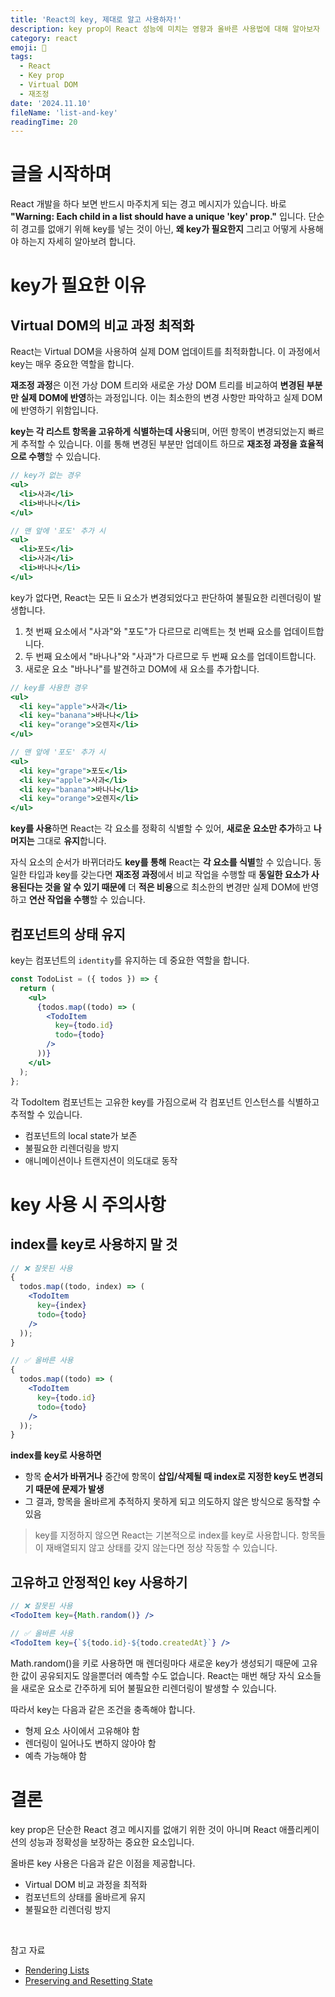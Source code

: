 ```yaml
---
title: 'React의 key, 제대로 알고 사용하자!'
description: key prop이 React 성능에 미치는 영향과 올바른 사용법에 대해 알아보자
category: react
emoji: 🔑
tags:
  - React
  - Key prop
  - Virtual DOM
  - 재조정
date: '2024.11.10'
fileName: 'list-and-key'
readingTime: 20
---
```


# 글을 시작하며

React 개발을 하다 보면 반드시 마주치게 되는 경고 메시지가 있습니다.
바로 **"Warning: Each child in a list should have a unique 'key' prop."** 입니다.
단순히 경고를 없애기 위해 key를 넣는 것이 아닌, **왜 key가 필요한지** 그리고 어떻게 사용해야 하는지 자세히 알아보려 합니다.

# key가 필요한 이유

## Virtual DOM의 비교 과정 최적화

React는 Virtual DOM을 사용하여 실제 DOM 업데이트를 최적화합니다. 이 과정에서 key는 매우 중요한 역할을 합니다.

**재조정 과정**은 이전 가상 DOM 트리와 새로운 가상 DOM 트리를 비교하여 **변경된 부분만 실제 DOM에 반영**하는 과정입니다. 이는 최소한의 변경 사항만 파악하고 실제 DOM에 반영하기 위함입니다.

**key는 각 리스트 항목을 고유하게 식별하는데 사용**되며, 어떤 항목이 변경되었는지 빠르게 추적할 수 있습니다. 이를 통해 변경된 부분만 업데이트 하므로 **재조정 과정을 효율적으로 수행**할 수 있습니다.

```jsx
// key가 없는 경우
<ul>
  <li>사과</li>
  <li>바나나</li>
</ul>

// 맨 앞에 '포도' 추가 시
<ul>
  <li>포도</li>
  <li>사과</li>
  <li>바나나</li>
</ul>
```

key가 없다면, React는 모든 li 요소가 변경되었다고 판단하여 불필요한 리렌더링이 발생합니다.

1. 첫 번째 요소에서 "사과"와 "포도"가 다르므로 리액트는 첫 번째 요소를 업데이트합니다.
2. 두 번째 요소에서 "바나나"와 "사과"가 다르므로 두 번째 요소를 업데이트합니다.
3. 새로운 요소 "바나나"를 발견하고 DOM에 새 요소를 추가합니다.

```jsx
// key를 사용한 경우
<ul>
  <li key="apple">사과</li>
  <li key="banana">바나나</li>
  <li key="orange">오렌지</li>
</ul>

// 맨 앞에 '포도' 추가 시
<ul>
  <li key="grape">포도</li>
  <li key="apple">사과</li>
  <li key="banana">바나나</li>
  <li key="orange">오렌지</li>
</ul>
```

**key를 사용**하면 React는 각 요소를 정확히 식별할 수 있어, **새로운 요소만 추가**하고 **나머지는** 그대로 **유지**합니다.

자식 요소의 순서가 바뀌더라도 **key를 통해** React는 **각 요소를 식별**할 수 있습니다. 동일한 타입과 key를 갖는다면 **재조정 과정**에서 비교 작업을 수행할 때 **동일한 요소가 사용된다는 것을 알 수 있기 때문에** 더 **적은 비용**으로 최소한의 변경만 실제 DOM에 반영하고 **연산 작업을 수행**할 수 있습니다.

## 컴포넌트의 상태 유지

key는 컴포넌트의 `identity`를 유지하는 데 중요한 역할을 합니다.

```jsx
const TodoList = ({ todos }) => {
  return (
    <ul>
      {todos.map((todo) => (
        <TodoItem
          key={todo.id}
          todo={todo}
        />
      ))}
    </ul>
  );
};
```

각 TodoItem 컴포넌트는 고유한 key를 가짐으로써 각 컴포넌트 인스턴스를 식별하고 추적할 수 있습니다.

- 컴포넌트의 local state가 보존
- 불필요한 리렌더링을 방지
- 애니메이션이나 트랜지션이 의도대로 동작

# key 사용 시 주의사항

## index를 key로 사용하지 말 것

```jsx
// ❌ 잘못된 사용
{
  todos.map((todo, index) => (
    <TodoItem
      key={index}
      todo={todo}
    />
  ));
}

// ✅ 올바른 사용
{
  todos.map((todo) => (
    <TodoItem
      key={todo.id}
      todo={todo}
    />
  ));
}
```

**index를 key로 사용하면**

- 항목 **순서가 바뀌거나** 중간에 항목이 **삽입/삭제될 때 index로 지정한 key도 변경되기 때문에 문제가 발생**
- 그 결과, 항목을 올바르게 추적하지 못하게 되고 의도하지 않은 방식으로 동작할 수 있음

> key를 지정하지 않으면 React는 기본적으로 index를 key로 사용합니다. 항목들이 재배열되지 않고 상태를 갖지 않는다면 정상 작동할 수 있습니다.

## 고유하고 안정적인 key 사용하기

```jsx
// ❌ 잘못된 사용
<TodoItem key={Math.random()} />

// ✅ 올바른 사용
<TodoItem key={`${todo.id}-${todo.createdAt}`} />
```

Math.random()을 키로 사용하면 매 렌더링마다 새로운 key가 생성되기 때문에 고유한 값이 공유되지도 않을뿐더러 예측할 수도 없습니다. React는 매번 해당 자식 요소들을 새로운 요소로 간주하게 되어 불필요한 리렌더링이 발생할 수 있습니다.

따라서 key는 다음과 같은 조건을 충족해야 합니다.

- 형제 요소 사이에서 고유해야 함
- 렌더링이 일어나도 변하지 않아야 함
- 예측 가능해야 함

# 결론

key prop은 단순한 React 경고 메시지를 없애기 위한 것이 아니며 React 애플리케이션의 성능과 정확성을 보장하는 중요한 요소입니다.

올바른 key 사용은 다음과 같은 이점을 제공합니다.

- Virtual DOM 비교 과정을 최적화
- 컴포넌트의 상태를 올바르게 유지
- 불필요한 리렌더링 방지

<br />

참고 자료

- [Rendering Lists](https://react.dev/learn/rendering-lists)
- [Preserving and Resetting State](https://react.dev/learn/preserving-and-resetting-state)
